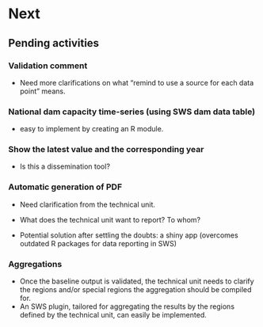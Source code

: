 # **Next** 

## **Pending activities**

### Validation comment

  - Need more clarifications on what "remind to use a source for each data point" means.

### National dam capacity time-series (using SWS dam data table)

  - easy to implement by creating an R module. 

### Show the latest value and the corresponding year

  - Is this a dissemination tool?

### Automatic generation of PDF

  - Need clarification from the technical unit.
  
  - What does the technical unit want to report? To whom?
  
  - Potential solution after settling the doubts: a shiny app (overcomes outdated R packages for data reporting in SWS)
  
  
### Aggregations

  - Once the baseline output is validated, the technical unit needs to clarify the regions and/or special regions the aggregation should be compiled for. 
  - An SWS plugin, tailored for aggregating the results by the regions defined by the technical unit, can easily be implemented.
  
  
  
  
  